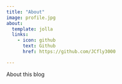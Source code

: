 ```yaml
---
title: "About"
image: profile.jpg
about:
  template: jolla
  links:
    - icon: github
      text: Github
      href: https://github.com/JCfly3000

---
```


About this blog
